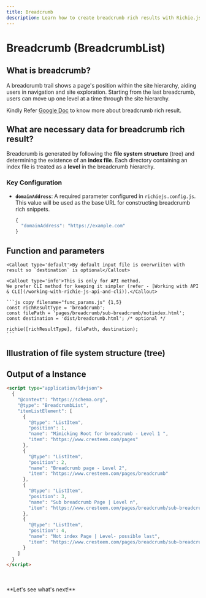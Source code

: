 ```yaml
---
title: Breadcrumb
description: Learn how to create breadcrumb rich results with Richie.js. Discover the necessary data and examples to get started with breadcrumb rich results and improve website navigation.
---
```



# Breadcrumb (BreadcrumbList)

## What is breadcrumb?

A breadcrumb trail shows a page's position within the site hierarchy, aiding users in navigation and site exploration. Starting from the last breadcrumb, users can move up one level at a time through the site hierarchy.

Kindly Refer [Google Doc](https://developers.google.com/search/docs/appearance/structured-data/breadcrumb) to know more about breadcrumb rich result.

## What are necessary data for breadcrumb rich result?

Breadcrumb is generated by following the **file system structure** (tree) and determining the existence of an **index file**. Each directory containing an index file is treated as a **level** in the breadcrumb hierarchy.

### Key Configuration

- **`domainAddress`**: A required parameter configured in `richiejs.config.js`. This value will be used as the base URL for constructing breadcrumb rich snippets.

  ```js
  {
    "domainAddress": "https://example.com"
  }
  ```

## Function and parameters

    <Callout type='default'>By default input file is overwriiten with result so `destination` is optional</Callout>

    <Callout type='info'>This is only for API method.
    We prefer CLI method for keeping it simpler (refer - [Working with API & CLI](/working-with-richie-js-api-and-cli)).</Callout>

    ```js copy filename="func_params.js" {1,5}
    const richResultType = 'breadcrumb';
    const filePath = 'pages/breadcrumb/sub-breadcrumb/notindex.html';
    const destination = 'dist/breadcrumb.html'; /* optional */

    richie([richResultType], filePath, destination);
    ```

## Illustration of file system structure (tree)

<FileTree>
  <FileTree.Folder name="pages" defaultOpen>
    <FileTree.File name="index.html" />
    <FileTree.Folder name="breadcrumb" defaultOpen>
      <FileTree.File name="index.html" />
      <FileTree.Folder name="sub-breadcrumb" defaultOpen>
        <FileTree.File name="index.html" />
        <FileTree.File name="notindex.html" />
      </FileTree.Folder>
    </FileTree.Folder>
  </FileTree.Folder>
</FileTree>

## Output of a Instance

```html filename="breadcrumb.html" copy
<script type="application/ld+json">
  {
    "@context": "https://schema.org",
    "@type": "BreadcrumbList",
    "itemListElement": [
      {
        "@type": "ListItem",
        "position": 1,
        "name": "Mimicking Root for breadcrumb - Level 1 ",
        "item": "https://www.cresteem.com/pages"
      },
      {
        "@type": "ListItem",
        "position": 2,
        "name": "Breadcrumb page - Level 2",
        "item": "https://www.cresteem.com/pages/breadcrumb"
      },
      {
        "@type": "ListItem",
        "position": 3,
        "name": "Sub breadcrumb Page | Level n",
        "item": "https://www.cresteem.com/pages/breadcrumb/sub-breadcrumb"
      },
      {
        "@type": "ListItem",
        "position": 4,
        "name": "Not index Page | Level- possible last",
        "item": "https://www.cresteem.com/pages/breadcrumb/sub-breadcrumb/notindex."
      }
    ]
  }
</script>
```

<br />
<br />
**Let's see what's next!**
